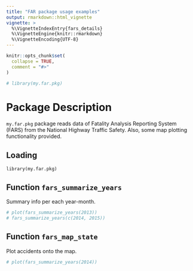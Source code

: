 ```yaml
---
title: "FAR package usage examples"
output: rmarkdown::html_vignette
vignette: >
  %\VignetteIndexEntry{fars_details}
  %\VignetteEngine{knitr::rmarkdown}
  %\VignetteEncoding{UTF-8}
---
```


```r
knitr::opts_chunk$set(
  collapse = TRUE,
  comment = "#>"
)
```

```r
# library(my.far.pkg)
```

# Package Description
`my.far.pkg` package reads data of Fatality Analysis Reporting System (FARS)
from the National Highway Traffic Safety.
Also, some map plotting functionality provided.

## Loading
`library(my.far.pkg)`

## Function `fars_summarize_years`

Summary info per each year-month.

```r
# plot(fars_summarize_years(2013))
# fars_summarize_years(c(2014, 2015))
```

## Function `fars_map_state`

Plot accidents onto the map.

```r
# plot(fars_summarize_years(2014))
```
